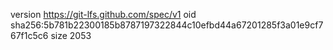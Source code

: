 version https://git-lfs.github.com/spec/v1
oid sha256:5b781b22300185b8787197322844c10efbd44a67201285f3a01e9cf767f1c5c6
size 2053
